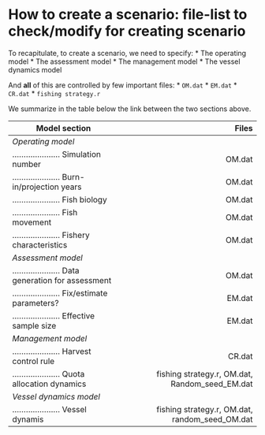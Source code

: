 # How to create a scenario: file-list to check/modify for creating scenario 

To recapitulate, to create a scenario, we need to specify:
* The operating model 
* The assessment model 
* The management model 
* The vessel dynamics model

And **all** of this are controlled by few important files:
* `OM.dat`
* `EM.dat`
* `CR.dat`
* `fishing strategy.r`

We summarize in the table below the link between the two sections above.

| Model section	| Files	|
| ---- | ----:| 
| *Operating model* |  	|
| <subsub>.....................</subsub> Simulation number | OM.dat|
| <subsub>.....................</subsub> Burn-in/projection years	| OM.dat |
| <subsub>.....................</subsub> Fish biology	| OM.dat |
| <subsub>.....................</subsub> Fish movement| OM.dat |
| <subsub>.....................</subsub> Fishery characteristics | OM.dat |
| *Assessment model* 	|		|					     											  
| <subsub>.....................</subsub> Data generation for assessment	|	OM.dat |
| <subsub>.....................</subsub> Fix/estimate parameters? |	EM.dat | 
| <subsub>.....................</subsub> Effective sample size |	EM.dat |
| *Management model*  |   |
| <subsub>.....................</subsub> Harvest control rule	 | CR.dat |
| <subsub>.....................</subsub> Quota allocation dynamics | fishing strategy.r, OM.dat, Random_seed_EM.dat |
| *Vessel dynamics model*					|  |
| <subsub>.....................</subsub> Vessel dynamis | fishing strategy.r, OM.dat, random_seed_OM.dat |


		
